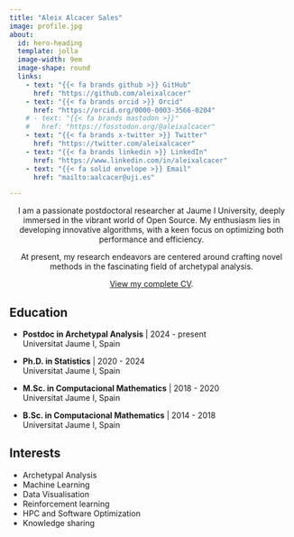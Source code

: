 ```yaml
---
title: "Aleix Alcacer Sales"
image: profile.jpg
about:
  id: hero-heading
  template: jolla
  image-width: 9em
  image-shape: round
  links:
    - text: "{{< fa brands github >}} GitHub"
      href: "https://github.com/aleixalcacer"
    - text: "{{< fa brands orcid >}} Orcid"
      href: "https://orcid.org/0000-0003-3566-0204"
    # - text: "{{< fa brands mastodon >}}"
    #   href: "https://fosstodon.org/@aleixalcacer"
    - text: "{{< fa brands x-twitter >}} Twitter"
      href: "https://twitter.com/aleixalcacer"
    - text: "{{< fa brands linkedin >}} LinkedIn"
      href: "https://www.linkedin.com/in/aleixalcacer"
    - text: "{{< fa solid envelope >}} Email"
      href: "mailto:aalcacer@uji.es"

---
```


::: {#hero-heading style="text-align: center;"}

I am a passionate postdoctoral researcher at Jaume I University, deeply immersed in the vibrant world of Open Source. My enthusiasm lies in developing innovative algorithms, with a keen focus on optimizing both performance and efficiency.

At present, my research endeavors are centered around crafting novel methods in the fascinating field of archetypal analysis.

[View my complete CV](https://cvn.fecyt.es/0000-0003-3566-0204).

:::

::: {.grid}

::: {.g-col-12 .g-col-md-8 style="text-align: left;"}
## Education

- **Postdoc in Archetypal Analysis** | 2024 - present  
  Universitat Jaume I, Spain

- **Ph.D. in Statistics** | 2020 - 2024  
  Universitat Jaume I, Spain

- **M.Sc. in Computacional Mathematics** | 2018 - 2020  
  Universitat Jaume I, Spain

- **B.Sc. in Computacional Mathematics** | 2014 - 2018  
  Universitat Jaume I, Spain
:::

::: {.g-col-12 .g-col-md-4 style="text-align: left;"}
## Interests

- Archetypal Analysis
- Machine Learning
- Data Visualisation
- Reinforcement learning
- HPC and Software Optimization
- Knowledge sharing
:::

:::
